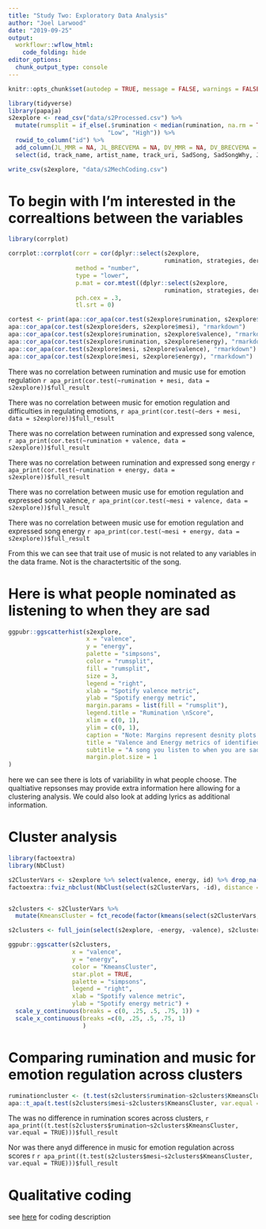 ```yaml
---
title: "Study Two: Exploratory Data Analysis"
author: "Joel Larwood"
date: "2019-09-25"
output:
  workflowr::wflow_html:
    code_folding: hide
editor_options:
  chunk_output_type: console
---
```


```r
knitr::opts_chunk$set(autodep = TRUE, message = FALSE, warnings = FALSE)
```

```r

library(tidyverse)
library(papaja)
s2explore <- read_csv("data/s2Processed.csv") %>% 
  mutate(rumsplit = if_else(.$rumination < median(rumination, na.rm = TRUE), 
                            "Low", "High")) %>% 
  rowid_to_column("id") %>% 
  add_column(JL_MMR = NA, JL_BRECVEMA = NA, DV_MMR = NA, DV_BRECVEMA = NA) %>% 
  select(id, track_name, artist_name, track_uri, SadSong, SadSongWhy, JL_MMR, JL_BRECVEMA, DV_MMR, DV_BRECVEMA, valence, energy, rumination:depression, rumsplit)

write_csv(s2explore, "data/s2MechCoding.csv")
```

# To begin with I'm interested in the correaltions between the variables

```r
library(corrplot)

corrplot::corrplot(corr = cor(dplyr::select(s2explore, 
                                            rumination, strategies, ders, mesi, depression, energy, valence), use = "pairwise.complete.obs"), 
                   method = "number",
                   type = "lower", 
                   p.mat = cor.mtest((dplyr::select(s2explore, 
                                            rumination, strategies, ders, mesi, depression, energy, valence)))$p,
                   pch.cex = .3, 
                   tl.srt = 0)
```

```r

cortest <- print(apa::cor_apa(cor.test(s2explore$rumination, s2explore$mesi), format = "rmarkdown"))
apa::cor_apa(cor.test(s2explore$ders, s2explore$mesi), "rmarkdown")
apa::cor_apa(cor.test(s2explore$rumination, s2explore$valence), "rmarkdown")
apa::cor_apa(cor.test(s2explore$rumination, s2explore$energy), "rmarkdown")
apa::cor_apa(cor.test(s2explore$mesi, s2explore$valence), "rmarkdown")
apa::cor_apa(cor.test(s2explore$mesi, s2explore$energy), "rmarkdown")
```

There was no correlation between rumination and music use for emotion regulation `r apa_print(cor.test(~rumination + mesi, data = s2explore))$full_result`


There was no correlation between music for emotion regulation and difficulties in regulating emotions, `r apa_print(cor.test(~ders + mesi, data = s2explore))$full_result`


There was no correlation between rumination and expressed song valence,  `r apa_print(cor.test(~rumination + valence, data = s2explore))$full_result`



There was no correlation between rumination and expressed song energy `r apa_print(cor.test(~rumination + energy, data = s2explore))$full_result`


There was no correlation between music use for emotion regulation and expressed song valence, `r apa_print(cor.test(~mesi + valence, data = s2explore))$full_result`
 


There was no correlation between music use for emotion regulation and expressed song energy `r apa_print(cor.test(~mesi + energy, data = s2explore))$full_result`


From this we can see that trait use of music is not related to any variables in the data frame. Not is the charactertsitic of the song. 

# Here is what people nominated as listening to when they are sad
```r
ggpubr::ggscatterhist(s2explore,
                      x = "valence",
                      y = "energy",
                      palette = "simpsons",
                      color = "rumsplit",
                      fill = "rumsplit",
                      size = 3,
                      legend = "right",
                      xlab = "Spotify valence metric",
                      ylab = "Spotify energy metric",
                      margin.params = list(fill = "rumsplit"),
                      legend.title = "Rumination \nScore",
                      xlim = c(0, 1),
                      ylim = c(0, 1),
                      caption = "Note: Margins represent desnity plots of axis", 
                      title = "Valence and Energy metrics of identified songs",
                      subtitle = "A song you listen to when you are sad", 
                      margin.plot.size = 1
)
```

here we can see there is lots of variability in what people choose. The qualtiative repsonses may provide extra information here allowing for a clustering analysis. We could also look at adding lyrics as additional information. 


# Cluster analysis 

```r

library(factoextra)
library(NbClust)

s2ClusterVars <- s2explore %>% select(valence, energy, id) %>% drop_na()
factoextra::fviz_nbclust(NbClust(select(s2ClusterVars, -id), distance = "euclidean", method = "kmeans")) + theme_minimal() + ggtitle("NbClust's optimal number of clusters")


s2clusters <- s2ClusterVars %>% 
  mutate(KmeansCluster = fct_recode(factor(kmeans(select(s2ClusterVars, -id), 2)$cluster)))

s2clusters <- full_join(select(s2explore, -energy, -valence), s2clusters, by = "id")

ggpubr::ggscatter(s2clusters, 
                  x = "valence", 
                  y = "energy", 
                  color = "KmeansCluster",
                  star.plot = TRUE,
                  palette = "simpsons",
                  legend = "right",
                  xlab = "Spotify valence metric",
                  ylab = "Spotify energy metric") +
  scale_y_continuous(breaks = c(0, .25, .5, .75, 1)) +
  scale_x_continuous(breaks =c(0, .25, .5, .75, 1)
                     )
```

# Comparing rumination and music for emotion regulation across clusters 

```r
ruminationcluster <- (t.test(s2clusters$rumination~s2clusters$KmeansCluster, var.equal = TRUE))
apa::t_apa(t.test(s2clusters$mesi~s2clusters$KmeansCluster, var.equal = TRUE), format = "rmarkdown")
```

The was no difference in rumination scores across clusters, `r apa_print((t.test(s2clusters$rumination~s2clusters$KmeansCluster, var.equal = TRUE)))$full_result` 

Nor was there anyd difference in music for emotion regulation across scores r `r apa_print((t.test(s2clusters$mesi~s2clusters$KmeansCluster, var.equal = TRUE)))$full_result`

# Qualitative coding 

see [here](StudyTwoQualCoding.html) for coding description
```r

```


